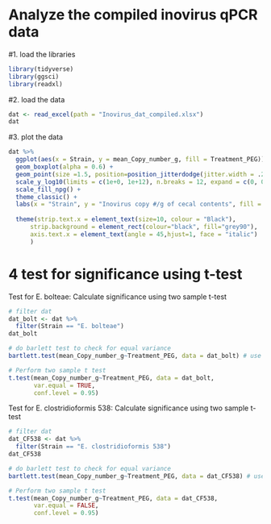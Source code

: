 # Analyze the compiled inovirus qPCR data

#1. load the libraries
```{r}
library(tidyverse)
library(ggsci)
library(readxl)
```

#2. load the data
```{r}
dat <- read_excel(path = "Inovirus_dat_compiled.xlsx")
dat
```

#3. plot the data
```{r}
dat %>%
  ggplot(aes(x = Strain, y = mean_Copy_number_g, fill = Treatment_PEG)) +
  geom_boxplot(alpha = 0.6) +
  geom_point(size =1.5, position=position_jitterdodge(jitter.width = .2)) +
  scale_y_log10(limits = c(1e+0, 1e+12), n.breaks = 12, expand = c(0, 0)) +
  scale_fill_npg() +
  theme_classic() +
  labs(x = "Strain", y = "Inovirus copy #/g of cecal contents", fill = "PEG in water (w/v)")+
  
  theme(strip.text.x = element_text(size=10, colour = "Black"),
      strip.background = element_rect(colour="black", fill="grey90"),
      axis.text.x = element_text(angle = 45,hjust=1, face = "italic")
      )
```

# 4 test for significance using t-test

Test for E. bolteae: Calculate significance using two sample t-test
```{r}
# filter dat
dat_bolt <- dat %>%
  filter(Strain == "E. bolteae")
dat_bolt

# do barlett test to check for equal variance
bartlett.test(mean_Copy_number_g~Treatment_PEG, data = dat_bolt) # use Var.equal = TRUE

# Perform two sample t test
t.test(mean_Copy_number_g~Treatment_PEG, data = dat_bolt,
       var.equal = TRUE,
       conf.level = 0.95)

```

Test for E. clostridioformis 538: Calculate significance using two sample t-test
```{r}
# filter dat
dat_CF538 <- dat %>%
  filter(Strain == "E. clostridioformis 538")
dat_CF538

# do barlett test to check for equal variance
bartlett.test(mean_Copy_number_g~Treatment_PEG, data = dat_CF538) # use Var.equal = FALSE

# Perform two sample t test
t.test(mean_Copy_number_g~Treatment_PEG, data = dat_CF538,
       var.equal = FALSE,
       conf.level = 0.95)

```
